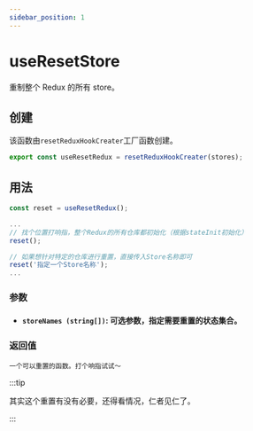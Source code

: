 ```yaml
---
sidebar_position: 1
---
```


# useResetStore

重制整个 Redux 的所有 store。

## 创建

该函数由`resetReduxHookCreater`工厂函数创建。

```ts
export const useResetRedux = resetReduxHookCreater(stores);
```

## 用法

```ts
const reset = useResetRedux();

...
// 找个位置打响指，整个Redux的所有仓库都初始化（根据stateInit初始化）
reset();

// 如果想针对特定的仓库进行重置，直接传入Store名称即可
reset('指定一个Store名称');
...
```

### 参数

-   #### `storeNames (string[])`: 可选参数，指定需要重置的状态集合。

### 返回值

    一个可以重置的函数。打个响指试试～

:::tip

其实这个重置有没有必要，还得看情况，仁者见仁了。

:::
